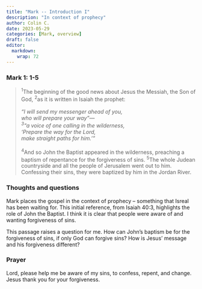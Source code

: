 ```yaml
---
title: "Mark -- Introduction I"
description: "In context of prophecy"
author: Colin C.
date: 2023-05-29
categories: [Mark, overview]
draft: false
editor: 
  markdown: 
    wrap: 72
---
```




### Mark 1: 1-5

> ^1^The beginning of the good news about Jesus the Messiah, the Son of
> God, ^2^as it is written in Isaiah the prophet:\
> \
> *"I will send my messenger ahead of you,\
> who will prepare your way"---\
> ^3^"a voice of one calling in the wilderness,\
> 'Prepare the way for the Lord,\
> make straight paths for him.'"*\
> \
> ^4^And so John the Baptist appeared in the wilderness, preaching a
> baptism of repentance for the forgiveness of sins. ^5^The whole Judean
> countryside and all the people of Jerusalem went out to him.
> Confessing their sins, they were baptized by him in the Jordan River.


### Thoughts and questions

Mark places the gospel in the context of prophecy -- something that Isreal has been waiting for. This initial reference, from Isaiah 40:3, highlights the role of John the Baptist.  I think it is clear that people were aware of and wanting forgiveness of sins.

This passage raises a question for me.  How can John's baptism be for the forgiveness of sins, if only God can forgive sins?  How is Jesus' message and his forgiveness different? 


### Prayer

Lord, please help me be aware of my sins, to confess, repent, and change.  Jesus thank you for your forgiveness.